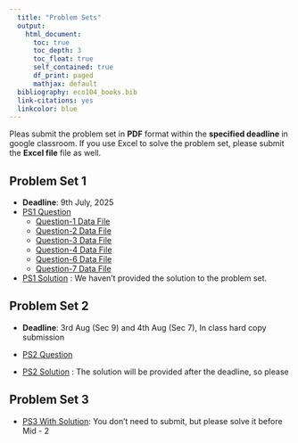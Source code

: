 ```yaml
---
  title: "Problem Sets"
  output: 
    html_document:
      toc: true
      toc_depth: 3
      toc_float: true
      self_contained: true
      df_print: paged
      mathjax: default
  bibliography: eco104_books.bib  
  link-citations: yes
  linkcolor: blue
---
```

  
Pleas submit the problem set in **PDF** format within the **specified deadline** in google classroom. If you use Excel to solve the problem set, please submit the **Excel file**  file as well.

## Problem Set 1

- **Deadline**: 9th July, 2025
- [PS1 Question](problem_sets/ps1/PS_1.pdf)
    - [Question-1 Data File](problem_sets/ps1/DataFiles/question-1.xlsx)
    - [Question-2 Data File](problem_sets/ps1/DataFiles/question-2.xlsx)
    - [Question-3 Data File](problem_sets/ps1/DataFiles/question-3.xlsx)
    - [Question-4 Data File](problem_sets/ps1/DataFiles/question-4.xlsx)
    - [Question-6 Data File](problem_sets/ps1/DataFiles/question-6.xlsx)
    - [Question-7 Data File](problem_sets/ps1/DataFiles/question-7.xlsx)
    
- [PS1 Solution]() : We haven't provided the solution to the problem set. 

## Problem Set 2

- **Deadline**: 3rd Aug (Sec 9) and 4th Aug (Sec 7), In class hard copy submission

- [PS2 Question](problem_sets/ps2/PS_2.pdf)

- [PS2 Solution]() : The solution will be provided after the deadline, so please 


## Problem Set 3

- [PS3 With Solution](problem_sets/ps3/PS_3_soln.pdf): You don't need to submit, but please solve it before Mid - 2 


<div style="height:10cm;"></div>

